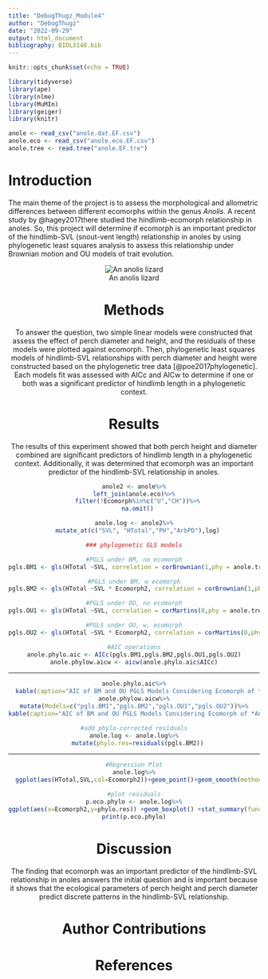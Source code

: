 ```yaml
---
title: "DebugThugz_Module4"
author: "DebugThugz"
date: "2022-09-29"
output: html_document
bibliography: BIOL3140.bib
---
```


```r
knitr::opts_chunk$set(echo = TRUE)
```

```r
library(tidyverse)
library(ape)
library(nlme)
library(MuMIn)
library(geiger)
library(knitr)
```

```r
anole <- read_csv("anole.dat.EF.csv")
anole.eco <- read_csv("anole.eco.EF.csv")
anole.tree <- read.tree("anole.EF.tre")
```

# Introduction

The main theme of the project is to assess the morphological and allometric differences between different ecomorphs within the genus *Anolis*. A recent study by @hagey2017there studied the hindlimb-ecomorph relationship in anoles. So, this project will determine if ecomorph is an important predictor of the hindlimb-SVL (snout-vent length) relationship in anoles by using phylogenetic least squares analysis to assess this relationship under Brownian motion and OU models of trait evolution.

<center>
![An anolis lizard](https://s.hdnux.com/photos/01/13/41/37/19798009/4/rawImage.jpg)
<center>



# Methods

To answer the question, two simple linear models were constructed that assess the effect of perch diameter and height, and the residuals of these models were plotted against ecomorph. Then, phylogenetic least squares models of hindlimb-SVL relationships with perch diameter and height were constructed based on the phylogenetic tree data [@poe2017phylogenetic]. Each models fit was assessed with AICc and AICw to determine if one or both was a significant predictor of hindlimb length in a phylogenetic context.


# Results

The results of this experiment showed that both perch height and diameter combined are significant predictors of hindlimb length in a phylogenetic context. Additionally, it was determined that ecomorph was an important predictor of the hindlimb-SVL relationship in anoles.



```r
anole2 <- anole%>%
left_join(anole.eco)%>%
  filter(!Ecomorph%in%c("U","CH"))%>%
  na.omit()

anole.log <- anole2%>%
  mutate_at(c("SVL", "HTotal","PH","ArbPD"),log)
```

```r
### phylogenetic GLS models

#PGLS under BM, no ecomorph
pgls.BM1 <- gls(HTotal ~SVL, correlation = corBrownian(1,phy = anole.tree,form=~Species),data = anole.log, method = "ML")

#PGLS under BM, w ecomorph
pgls.BM2 <- gls(HTotal ~SVL * Ecomorph2, correlation = corBrownian(1,phy = anole.tree,form=~Species),data = anole.log, method = "ML")

#PGLS under OU, no ecomorph
pgls.OU1 <- gls(HTotal ~SVL, correlation = corMartins(0,phy = anole.tree,form=~Species),data = anole.log, method = "ML")

#PGLS under OU, w, ecomorph
pgls.OU2 <- gls(HTotal ~SVL * Ecomorph2, correlation = corMartins(0,phy = anole.tree,form=~Species),data = anole.log, method = "ML")
```

```r
#AIC operations
anole.phylo.aic <- AICc(pgls.BM1,pgls.BM2,pgls.OU1,pgls.OU2)
anole.phylow.aicw <- aicw(anole.phylo.aic$AICc)
```

***
```r
anole.phylo.aic%>%
  kable(caption="AIC of BM and OU PGLS Models Considering Ecomorph of *Anolis*")
anole.phylow.aicw%>%
mutate(Models=c("pgls.BM1","pgls.BM2","pgls.OU1","pgls.OU2"))%>%
kable(caption="AIC of BM and OU PGLS Models Considering Ecomorph of *Anolis* ")
```

```r
#add phylo-corrected residuals
anole.log <- anole.log%>%
  mutate(phylo.res=residuals(pgls.BM2))
```

***
```r
#Regression Plot
anole.log%>%
  ggplot(aes(HTotal,SVL,col=Ecomorph2))+geom_point()+geom_smooth(method="lm")
```

```r
#plot residuals
p.eco.phylo <- anole.log%>%
ggplot(aes(x=Ecomorph2,y=phylo.res)) +geom_boxplot() +stat_summary(fun=mean, geom="point", size=3)
print(p.eco.phylo)
```






# Discussion

The finding that ecomorph was an important predictor of the hindlimb-SVL relationship in anoles answers the initial question and is important because it shows that the ecological parameters of perch height and perch diameter predict discrete patterns in the hindlimb-SVL relationship.




# Author Contributions




# References


